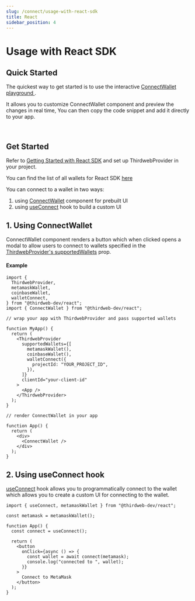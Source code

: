 ```yaml
---
slug: /connect/usage-with-react-sdk
title: React
sidebar_position: 4
---
```



# Usage with React SDK

## Quick Started

The quickest way to get started is to use the interactive [ConnectWallet playground ](https://thirdweb.com/dashboard/wallets/connect).

It allows you to customize ConnectWallet component and preview the changes in real time, You can then copy the code snippet and add it directly to your app.

<br />

<div className="col col--12" style={{ padding: 8 }}>
  <QuickstartCard
    name="Try out ConnectWallet Playground"
    link="https://thirdweb.com/dashboard/wallets/connect"
    image="/assets/product/connect-wallet.png"
  />
</div>

## Get Started

Refer to [Getting Started with React SDK](/react/getting-started) and set up ThirdwebProvider in your project.

You can find the list of all wallets for React SDK [here](/react/connecting-wallets)

You can connect to a wallet in two ways:

1. using [ConnectWallet](/react/react.connectwallet) component for prebuilt UI
2. using [useConnect](/react/react.useconnect) hook to build a custom UI

## 1. Using ConnectWallet

ConnectWallet component renders a button which when clicked opens a modal to allow users to connect to wallets specified in the [ThirdwebProvider's supportedWallets](http://localhost:3000/react/react.thirdwebprovider#supportedWallets) prop.

#### Example

```tsx
import {
  ThirdwebProvider,
  metamaskWallet,
  coinbaseWallet,
  walletConnect,
} from "@thirdweb-dev/react";
import { ConnectWallet } from "@thirdweb-dev/react";

// wrap your app with ThirdwebProvider and pass supported wallets

function MyApp() {
  return (
    <ThirdwebProvider
      supportedWallets={[
        metamaskWallet(),
        coinbaseWallet(),
        walletConnect({
          projectId: "YOUR_PROJECT_ID",
        }),
      ]}
      clientId="your-client-id"
    >
      <App />
    </ThirdwebProvider>
  );
}

// render ConnectWallet in your app

function App() {
  return (
    <div>
      <ConnectWallet />
    </div>
  );
}
```

## 2. Using useConnect hook

[useConnect](/react/react.useconnect) hook allows you to programmatically connect to the wallet which allows you to create a custom UI for connecting to the wallet.

```tsx
import { useConnect, metamaskWallet } from "@thirdweb-dev/react";

const metamask = metamaskWallet();

function App() {
  const connect = useConnect();

  return (
    <button
      onClick={async () => {
        const wallet = await connect(metamask);
        console.log("connected to ", wallet);
      }}
    >
      Connect to MetaMask
    </button>
  );
}
```

<br />

<div className="row" style={{ marginBottom: 0, padding: 8, paddingTop: 0 }}>
  <div className="col col--12" style={{ padding: 8, paddingBottom: 0 }}>
    <QuickstartCard
      name="Learn more about React SDK"
      link="/react"
      image="/assets/languages/react.png"
    />
  </div>
</div>
